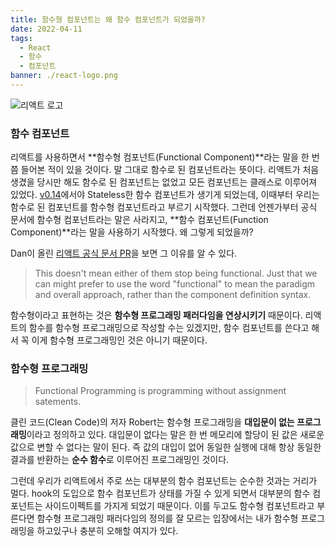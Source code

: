 ```yaml
---
title: 함수형 컴포넌트는 왜 함수 컴포넌트가 되었을까?
date: 2022-04-11
tags:
  - React
  - 함수
  - 컴포넌트
banner: ./react-logo.png
---
```


![리액트 로고](./react-logo.png)

### 함수 컴포넌트

리액트를 사용하면서 **함수형 컴포넌트(Functional Component)**라는 말을 한 번쯤 들어본 적이 있을 것이다. 말 그대로 함수로 된 컴포넌트라는 뜻이다. 리액트가 처음 생겼을 당시만 해도 함수로 된 컴포넌트는 없었고 모든 컴포넌트는 클래스로 이루어져 있었다. [v0.14](https://ko.reactjs.org/blog/2015/10/07/react-v0.14.html)에서야 Stateless한 함수 컴포넌트가 생기게 되었는데, 이때부터 우리는 함수로 된 컴포넌트를 함수형 컴포넌트라고 부르기 시작했다. 그런데 언젠가부터 공식 문서에 함수형 컴포넌트라는 말은 사라지고, **함수 컴포넌트(Function Component)**라는 말을 사용하기 시작했다. 왜 그렇게 되었을까?

Dan이 올린 [리액트 공식 문서 PR](https://github.com/reactjs/reactjs.org/pull/863)을 보면 그 이유를 알 수 있다.

> This doesn't mean either of them stop being functional. Just that we can might prefer to use the word "functional" to mean the paradigm and overall approach, rather than the component definition syntax.

함수형이라고 표현하는 것은 **함수형 프로그래밍 패러다임을 연상시키기** 때문이다. 리액트의 함수를 함수형 프로그래밍으로 작성할 수는 있겠지만, 함수 컴포넌트를 쓴다고 해서 꼭 이게 함수형 프로그래밍인 것은 아니기 때문이다.

### 함수형 프로그래밍

> Functional Programming is programming without assignment satements.

클린 코드(Clean Code)의 저자 Robert는 함수형 프로그래밍을 **대입문이 없는 프로그래밍**이라고 정의하고 있다. 대입문이 없다는 말은 한 번 메모리에 할당이 된 값은 새로운 값으로 변할 수 없다는 말이 된다. 즉 값의 대입이 없어 동일한 실행에 대해 항상 동일한 결과를 반환하는 **순수 함수**로 이루어진 프로그래밍인 것이다.

그런데 우리가 리액트에서 주로 쓰는 대부분의 함수 컴포넌트는 순수한 것과는 거리가 멀다. hook의 도입으로 함수 컴포넌트가 상태를 가질 수 있게 되면서 대부분의 함수 컴포넌트는 사이드이펙트를 가지게 되었기 때문이다. 이를 두고도 함수형 컴포넌트라고 부른다면 함수형 프로그래밍 패러다임의 정의를 잘 모르는 입장에서는 내가 함수형 프로그래밍을 하고있구나 충분히 오해할 여지가 있다.
